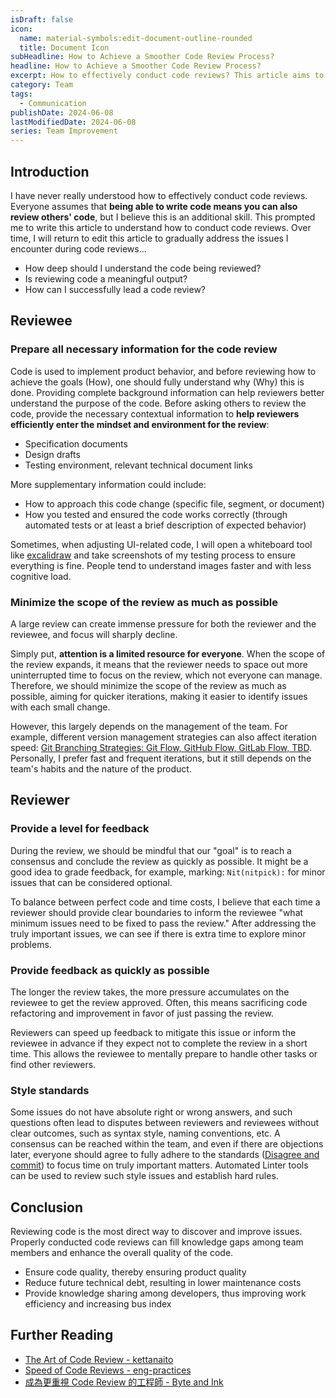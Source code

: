 ```yaml
---
isDraft: false
icon:
  name: material-symbols:edit-document-outline-rounded
  title: Document Icon
subHeadline: How to Achieve a Smoother Code Review Process?
headline: How to Achieve a Smoother Code Review Process?
excerpt: How to effectively conduct code reviews? This article aims to explore how to perform code reviews and improve overall code quality.
category: Team
tags:
  - Communication
publishDate: 2024-06-08
lastModifiedDate: 2024-06-08
series: Team Improvement
---
```


## Introduction

I have never really understood how to effectively conduct code reviews. Everyone assumes that **being able to write code means you can also review others' code**, but I believe this is an additional skill. This prompted me to write this article to understand how to conduct code reviews. Over time, I will return to edit this article to gradually address the issues I encounter during code reviews...

- How deep should I understand the code being reviewed?
- Is reviewing code a meaningful output?
- How can I successfully lead a code review?

## Reviewee

### Prepare all necessary information for the code review

Code is used to implement product behavior, and before reviewing how to achieve the goals (How), one should fully understand why (Why) this is done. Providing complete background information can help reviewers better understand the purpose of the code. Before asking others to review the code, provide the necessary contextual information to **help reviewers efficiently enter the mindset and environment for the review**:

- Specification documents
- Design drafts
- Testing environment, relevant technical document links

More supplementary information could include:

- How to approach this code change (specific file, segment, or document)
- How you tested and ensured the code works correctly (through automated tests or at least a brief description of expected behavior)

Sometimes, when adjusting UI-related code, I will open a whiteboard tool like [excalidraw](https://excalidraw.com/) and take screenshots of my testing process to ensure everything is fine. People tend to understand images faster and with less cognitive load.

### Minimize the scope of the review as much as possible

A large review can create immense pressure for both the reviewer and the reviewee, and focus will sharply decline.

Simply put, **attention is a limited resource for everyone**. When the scope of the review expands, it means that the reviewer needs to space out more uninterrupted time to focus on the review, which not everyone can manage. Therefore, we should minimize the scope of the review as much as possible, aiming for quicker iterations, making it easier to identify issues with each small change.

However, this largely depends on the management of the team. For example, different version management strategies can also affect iteration speed: [Git Branching Strategies: Git Flow, GitHub Flow, GitLab Flow, TBD](/post/trunk-based-development/). Personally, I prefer fast and frequent iterations, but it still depends on the team's habits and the nature of the product.

## Reviewer

### Provide a level for feedback

During the review, we should be mindful that our "goal" is to reach a consensus and conclude the review as quickly as possible. It might be a good idea to grade feedback, for example, marking: `Nit(nitpick):` for minor issues that can be considered optional.

To balance between perfect code and time costs, I believe that each time a reviewer should provide clear boundaries to inform the reviewee "what minimum issues need to be fixed to pass the review." After addressing the truly important issues, we can see if there is extra time to explore minor problems.

### Provide feedback as quickly as possible

The longer the review takes, the more pressure accumulates on the reviewee to get the review approved. Often, this means sacrificing code refactoring and improvement in favor of just passing the review.

Reviewers can speed up feedback to mitigate this issue or inform the reviewee in advance if they expect not to complete the review in a short time. This allows the reviewee to mentally prepare to handle other tasks or find other reviewers.

### Style standards

Some issues do not have absolute right or wrong answers, and such questions often lead to disputes between reviewers and reviewees without clear outcomes, such as syntax style, naming conventions, etc. A consensus can be reached within the team, and even if there are objections later, everyone should agree to fully adhere to the standards ([Disagree and commit](https://en.wikipedia.org/wiki/Disagree_and_commit)) to focus time on truly important matters. Automated Linter tools can be used to review such style issues and establish hard rules.

## Conclusion

Reviewing code is the most direct way to discover and improve issues. Properly conducted code reviews can fill knowledge gaps among team members and enhance the overall quality of the code.

- Ensure code quality, thereby ensuring product quality
- Reduce future technical debt, resulting in lower maintenance costs
- Provide knowledge sharing among developers, thus improving work efficiency and increasing bus index

## Further Reading

- [The Art of Code Review - kettanaito](https://kettanaito.com/blog/the-art-of-code-review)
- [Speed of Code Reviews - eng-practices](https://google.github.io/eng-practices/review/reviewer/speed.html)
- [成為更重視 Code Review 的工程師 - Byte and Ink](https://minglunwu.com/notes/2024/code_review.html/)
